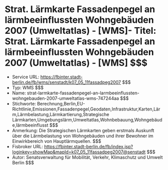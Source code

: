 # Strat. Lärmkarte Fassadenpegel an lärmbeeinflussten Wohngebäuden 2007 (Umweltatlas) - [WMS]- Titel: Strat. Lärmkarte Fassadenpegel an lärmbeeinflussten Wohngebäuden 2007 (Umweltatlas) - [WMS] $$$
- Service URL: https://fbinter.stadt-berlin.de/fb/wms/senstadt/k07_05_11fassadpeg2007 $$$
- Typ: WMS $$$
- Name: strat-larmkarte-fassadenpegel-an-larmbeeinflussten-wohngebauden-2007-umweltatlas-wms-747244aa $$$
- Stichworte: Berechnung,Berlin,EU-Richtlinie,Emissionen,Fassadenpegel,Geodaten,Infrastruktur,Karten,Lärm,Lärmbelastung,Lärmkartierung,Strategische Lärmkarten,Umgebungslärm,Umweltatlas,Wohnbebauung,Wohngebäude,lärmbeeinflusst $$$
- Anmerkung: Die Strategischen Lärmkarten geben erstmals Auskunft über die Lärmbelastung von Wohngebäuden und ihrer Bewohner im Einwirkbereich von Hauptlärmquellen. $$$
- Fisbroker URL: https://fbinter.stadt-berlin.de/fb/index.jsp?loginkey=showMap&mapId=k07_05_11fassadpeg2007@senstadt $$$
- Autor: Senatsverwaltung für Mobilität, Verkehr, Klimaschutz und Umwelt Berlin $$$
